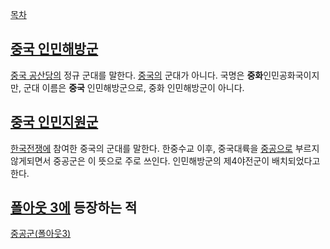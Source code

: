 [[목차]]

== [[중국 인민해방군]] ==

[[중국 공산당]]의 정규 군대를 말한다. [[중국]]의 군대가 아니다. 국명은 '''중화'''인민공화국이지만, 군대 이름은 '''중국''' 인민해방군으로, 중화 인민해방군이 아니다.

== [[중국 인민지원군]] ==

[[한국전쟁]]에 참여한 중국의 군대를 말한다. 한중수교 이후, 중국대륙을 [[중공]]으로 부르지 않게되면서 중공군은 이 뜻으로 주로 쓰인다. 인민해방군의 제4야전군이 배치되었다고 한다.

== [[폴아웃 3]]에 등장하는 적 ==

[[중공군(폴아웃3)]]
